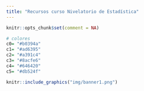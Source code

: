 ```yaml
---
title: "Recursos curso Nivelatorio de Estadística"
---
```



```r
knitr::opts_chunk$set(comment = NA)

# colores
c0= "#b0394a"
c1= "#ad6395"
c2= "#a391c4"
c3= "#8acfe6"
c4= "#646420"
c5= "#db524f"
```


```r
knitr::include_graphics("img/banner1.png")
```
